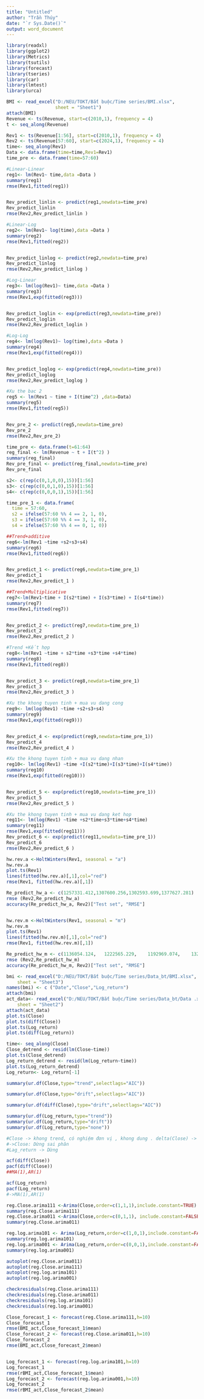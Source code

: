 ---
title: "Untitled"
author: "Trần Thúy"
date: "`r Sys.Date()`"
output: word_document
---

```{r}
library(readxl)
library(ggplot2)
library(Metrics)
library(tsutils)
library(forecast)
library(tseries)
library(car)
library(lmtest)
library(urca)

```
```{r}
BMI <- read_excel("D:/NEU/TOKT/Bắt buộc/Time series/BMI.xlsx", 
                  sheet = "Sheet1")
attach(BMI)
Revenue <- ts(Revenue, start=c(2010,1), frequency = 4)
t <- seq_along(Revenue)
```
```{r}
Rev1 <- ts(Revenue[1:56], start=c(2010,1), frequency = 4)
Rev2 <- ts(Revenue[57:60], start=c(2024,1), frequency = 4)
time<- seq_along(Rev1)
Data <- data.frame(time=time,Rev1=Rev1)
time_pre <- data.frame(time=57:60)

```

```{r}
#Linear-Linear
reg1<- lm(Rev1~ time,data =Data )
summary(reg1)
rmse(Rev1,fitted(reg1))


Rev_predict_linlin <- predict(reg1,newdata=time_pre)
Rev_predict_linlin 
rmse(Rev2,Rev_predict_linlin )
```
```{r}
#Linear-Log 
reg2<- lm(Rev1~ log(time),data =Data )
summary(reg2)
rmse(Rev1,fitted(reg2))


Rev_predict_linlog <- predict(reg2,newdata=time_pre)
Rev_predict_linlog  
rmse(Rev2,Rev_predict_linlog )
```
```{r}
#Log-Linear
reg3<- lm(log(Rev1)~ time,data =Data )
summary(reg3)
rmse(Rev1,exp(fitted(reg3)))


Rev_predict_loglin <- exp(predict(reg3,newdata=time_pre))
Rev_predict_loglin 
rmse(Rev2,Rev_predict_loglin )
```
```{r}
#Log-Log
reg4<- lm(log(Rev1)~ log(time),data =Data )
summary(reg4)
rmse(Rev1,exp(fitted(reg4)))


Rev_predict_loglog <- exp(predict(reg4,newdata=time_pre))
Rev_predict_loglog 
rmse(Rev2,Rev_predict_loglog )
```
```{r}
#Xu the bac 2 
reg5 <- lm(Rev1 ~ time + I(time^2) ,data=Data)
summary(reg5)
rmse(Rev1,fitted(reg5))


Rev_pre_2 <- predict(reg5,newdata=time_pre)
Rev_pre_2
rmse(Rev2,Rev_pre_2)

time_pre <- data.frame(t=61:64)
reg_final <- lm(Revenue ~ t + I(t^2) )
summary(reg_final)
Rev_pre_final <- predict(reg_final,newdata=time_pre)
Rev_pre_final

```

```{r}
s2<- c(rep(c(0,1,0,0),15))[1:56]
s3<- c(rep(c(0,0,1,0),15))[1:56]
s4<- c(rep(c(0,0,0,1),15))[1:56]

time_pre_1 <- data.frame(
  time = 57:60,
  s2 = ifelse(57:60 %% 4 == 2, 1, 0),
  s3 = ifelse(57:60 %% 4 == 3, 1, 0),
  s4 = ifelse(57:60 %% 4 == 0, 1, 0))
```


```{r}
##Trend+additive
reg6<-lm(Rev1 ~time +s2+s3+s4)
summary(reg6)
rmse(Rev1,fitted(reg6))


Rev_predict_1 <- predict(reg6,newdata=time_pre_1)
Rev_predict_1 
rmse(Rev2,Rev_predict_1 )
```


```{r}
##Trend+Multiplicative
reg7<-lm(Rev1~time + I(s2*time) + I(s3*time) + I(s4*time))
summary(reg7)
rmse(Rev1,fitted(reg7))


Rev_predict_2 <- predict(reg7,newdata=time_pre_1)
Rev_predict_2 
rmse(Rev2,Rev_predict_2 )
```
```{r}
#Trend +Kết hợp 
reg8<-lm(Rev1 ~time + s2*time +s3*time +s4*time)
summary(reg8)
rmse(Rev1,fitted(reg8))


Rev_predict_3 <- predict(reg8,newdata=time_pre_1)
Rev_predict_3 
rmse(Rev2,Rev_predict_3 )
```
```{r}
#Xu the khong tuyen tinh + mua vu dang cong 
reg9<- lm(log(Rev1) ~time +s2+s3+s4)
summary(reg9)
rmse(Rev1,exp(fitted(reg9)))


Rev_predict_4 <- exp(predict(reg9,newdata=time_pre_1))
Rev_predict_4 
rmse(Rev2,Rev_predict_4 )
```
```{r}
#Xu the khong tuyen tinh + mua vu dang nhan 
reg10<- lm(log(Rev1) ~time +I(s2*time)+I(s3*time)+I(s4*time))
summary(reg10)
rmse(Rev1,exp(fitted(reg10)))


Rev_predict_5 <- exp(predict(reg10,newdata=time_pre_1))
Rev_predict_5 
rmse(Rev2,Rev_predict_5 )
```
```{r}
#Xu the khong tuyen tinh + mua vu dang ket hop 
reg11<- lm(log(Rev1) ~time +s2*time+s3*time+s4*time)
summary(reg11)
rmse(Rev1,exp(fitted(reg11)))
Rev_predict_6 <- exp(predict(reg11,newdata=time_pre_1))
Rev_predict_6 
rmse(Rev2,Rev_predict_6 )
```
```{r}
hw.rev.a <-HoltWinters(Rev1, seasonal = "a")
hw.rev.a
plot.ts(Rev1)
lines(fitted(hw.rev.a)[,1],col="red")
rmse(Rev1, fitted(hw.rev.a)[,1])

Re_predict_hw_a <- c(1257331.412,1307600.256,1302593.699,1377627.281)
rmse (Rev2,Re_predict_hw_a)
accuracy(Re_predict_hw_a, Rev2)["Test set", "RMSE"]



```
```{r}
hw.rev.m <-HoltWinters(Rev1, seasonal = "m")
hw.rev.m
plot.ts(Rev1)
lines(fitted(hw.rev.m)[,1],col="red")
rmse(Rev1, fitted(hw.rev.m)[,1])

Re_predict_hw_m <- c(1136054.124,	1222565.229,	1192969.074,	1326475.529)
rmse (Rev2,Re_predict_hw_m)
accuracy(Re_predict_hw_m, Rev2)["Test set", "RMSE"]
```


```{r}

bmi <- read_excel("D:/NEU/TOKT/Bắt buộc/Time series/Data_bt/BMI.xlsx", 
    sheet = "Sheet3")
names(bmi) <- c ("Date","Close","Log_return")
attach(bmi)
act_data<- read_excel("D:/NEU/TOKT/Bắt buộc/Time series/Data_bt/Data .xlsx", 
    sheet = "Sheet2")
attach(act_data)
plot.ts(Close)
plot.ts(diff(Close))
plot.ts(Log_return)
plot.ts(diff(Log_return))
```

```{r}
time<- seq_along(Close)
Close_detrend <- resid(lm(Close~time))
plot.ts(Close_detrend)
Log_return_detrend <- resid(lm(Log_return~time))
plot.ts(Log_return_detrend)
Log_return<- Log_return[-1]
```

```{r}
summary(ur.df(Close,type="trend",selectlags="AIC"))

summary(ur.df(Close,type="drift",selectlags="AIC"))

summary(ur.df(diff(Close),type="drift",selectlags="AIC"))

```

```{r}
summary(ur.df(Log_return,type="trend"))
summary(ur.df(Log_return,type="drift"))
summary(ur.df(Log_return,type="none"))
```

```{r}
#Close -> khong trend, có nghiệm đơn vị , khong dung . delta(Close) -> khong co nghiem don vi,dung 
#->Close: Dừng sai phân 
#Lag_return -> Dừng 

```

```{r}
acf(diff(Close))
pacf(diff(Close))
##MA(1),AR(1)
```

```{r}
acf(Log_return)
pacf(Log_return)
#->MA(1),AR(1)
```

```{r}
reg.Close.arima111 <-Arima(Close,order=c(1,1,1),include.constant=TRUE)
summary(reg.Close.arima111)
reg.Close.arima011 <-Arima(Close,order=c(0,1,1), include.constant=FALSE)
summary(reg.Close.arima011)
```

```{r}
reg.log.arima101 <- Arima(Log_return,order=c(1,0,1),include.constant=FALSE)
summary(reg.log.arima101)
reg.log.arima001 <- Arima(Log_return,order=c(0,0,1),include.constant=FALSE)
summary(reg.log.arima001)
```

```{r}
autoplot(reg.Close.arima011)
autoplot(reg.Close.arima111)
autoplot(reg.log.arima101)
autoplot(reg.log.arima001)
```

```{r}
checkresiduals(reg.Close.arima111)
checkresiduals(reg.Close.arima011)
checkresiduals(reg.log.arima101)
checkresiduals(reg.log.arima001)
```

```{r}
Close_forecast_1 <- forecast(reg.Close.arima111,h=10)
Close_forecast_1
rmse(BMI_act,Close_forecast_1$mean)
Close_forecast_2 <- forecast(reg.Close.arima011,h=10)
Close_forecast_2
rmse(BMI_act,Close_forecast_2$mean)


Log_forecast_1 <- forecast(reg.log.arima101,h=10)
Log_forecast_1
rmse(rBMI_act,Close_forecast_1$mean)
Log_forecast_2 <- forecast(reg.log.arima001,h=10)
Log_forecast_2
rmse(rBMI_act,Close_forecast_2$mean)
```


